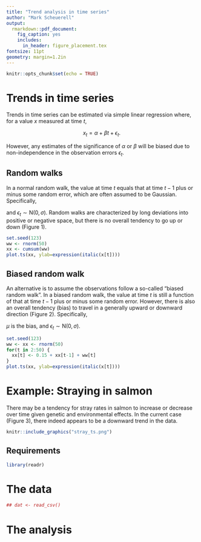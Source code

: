 ```yaml
---
title: "Trend analysis in time series"
author: "Mark Scheuerell"
output:
  rmarkdown::pdf_document:
    fig_caption: yes        
    includes:  
      in_header: figure_placement.tex
fontsize: 11pt
geometry: margin=1.2in
---
```


```r
knitr::opts_chunk$set(echo = TRUE)
```

# Trends in time series

Trends in time series can be estimated via simple linear regression where, for a value $x$ measured at time $t$,

$$
x_t = \alpha + \beta t + \epsilon_t.
$$

However, any estimates of the significance of $\alpha$ or $\beta$ will be biased due to non-independence in the observation errors $\epsilon_t$.

## Random walks

In a normal random walk, the value at time $t$ equals that at time $t-1$ plus or minus some random error, which are often assumed to be Gaussian. Specifically,

\begin{equation} \label{eqnRW}
x_t = x_{t-1} + \epsilon_t,
\end{equation}

and $\epsilon_t \sim \text{N}(0,\sigma)$. Random walks are characterized by long deviations into positive or negative space, but there is no overall tendency to go up or down (Figure 1).

\vspace{0.25in}

```r
set.seed(123)
ww <- rnorm(50)
xx <- cumsum(ww)
plot.ts(xx, ylab=expression(italic(x[t])))
```

## Biased random walk

An alternative is to assume the observations follow a so-called "biased random walk". In a biased random walk, the value at time $t$ is still a function of that at time $t-1$ plus or minus some random error. However, there is also an overall tendency (bias) to travel in a generally upward or downward direction (Figure 2). Specifically,

\begin{equation} \label{eqnBRW}
x_t = x_{t-1} + \mu + \epsilon_t,
\end{equation}

$\mu$ is the bias, and $\epsilon_t \sim \text{N}(0,\sigma)$.

\vspace{0.25in}

```r
set.seed(123)
ww <- xx <- rnorm(50)
for(t in 2:50) {
  xx[t] <- 0.15 + xx[t-1] + ww[t]
}
plot.ts(xx, ylab=expression(italic(x[t])))
```

# Example: Straying in salmon

There may be a tendency for stray rates in salmon to increase or decrease over time given genetic and environmental effects. In the current case (Figure 3), there indeed appears to be a downward trend in the data.

```r
knitr::include_graphics("stray_ts.png")
```


## Requirements

```r
library(readr)
```


# The data

```r
## dat <- read_csv()
```


# The analysis

```r

```


